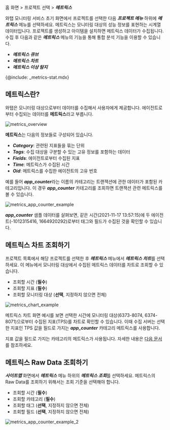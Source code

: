 홈 화면 > 프로젝트 선택 > ***메트릭스***

와탭 모니터링 서비스 초기 화면에서 프로젝트를 선택한 다음 ***프로젝트 메뉴*** 하위에 ***메트릭스*** 메뉴를 선택하세요. 메트릭스는 모니터링 대상의 성능 정보를 표현하는 시계열 데이터입니다. 프로젝트를 생성하고 아이템을 설치하면 메트릭스 데이터가 수집됩니다. 수집 후 다음과 같은 ***메트릭스*** 메뉴의 기능을 통해 통합 분석 기능을 이용할 수 있습니다.

* ***메트릭스 큐브***
* ***메트릭스 차트***
* ***메트릭스 이상 탐지***

{@include: _metrics-stat.mdx}

## 메트릭스란?

와탭은 모니터링 대상으로부터 데이터를 수집해서 사용자에게 제공합니다. 에이전트로부터 수집되는 데이터를 **메트릭스**라고 부릅니다. 
<div style={{textAlign: 'center'}}>

![metrics_overview](https://img.whatap.io/media/images/metrics_overview.png)

</div>

**메트릭스**는 다음의 정보들로 구성되어 있습니다.

* ***Category***: 관련된 지표들을 묶는 단위
* ***Tags***: 수집 대상을 구분할 수 있는 고유 정보를 포함하는 데이터
* ***Fields***: 에이전트로부터 수집된 지표
* ***Time***: 메트릭스가 수집된 시간
* ***Oid***: 메트릭스를 수집한 에이전트의 고유 번호

예를 들어 ***app_counter***라는 이름의 카테고리는 트랜잭션에 관한 데이터가 포함된 카테고리입니다. 이 경우 ***app_counter*** 카테고리를 조회하면 트랜잭션 관련 메트릭스를 볼 수 있습니다.

![metrics_app_counter_example](https://img.whatap.io/media/images/metrics_app_counter_example.png)

***app_counter*** 샘플 데이터를 살펴보면, 같은 시간(2021-11-17 13:57:15)에 두 에이전트(-1012315416, 1664920292)로부터 태그와 필드가 수집된 것을 확인할 수 있습니다.

## 메트릭스 차트 조회하기

<!-- 와탭 에이전트 설치를 완료했다면 [와탭 모니터링 서비스](https://service.whatap.io/account/login)에 로그인하세요. 초기 화면은 ***프로젝트 목록***입니다. ***프로젝트 목록***에서 에이전트를 설치한 애플리케이션 서버를 확인할 수 있습니다. 에이전트를 설치한 하나의 애플리케이션 서버는 프로젝트이며, 모니터링 단위입니다. -->

프로젝트 목록에서 해당 프로젝트를 선택한 후 ***메트릭스*** 메뉴에서 ***메트릭스 차트***를 선택하세요. 이 메뉴에서 모니터링 대상에서 수집된 메트릭스 데이터를 차트로 조회할 수 있습니다.

<!-- 모니터링 대상으로부터 수집된 **메트릭스**들은 차트로 표현될 수 있습니다. -->

* 조회할 시간 (**필수**)
* 조회할 지표 (**필수**)
* 조회할 모니터링 대상 (**선택**, 지정하지 않으면 전체)

![metrics_chart_example](https://img.whatap.io/media/images/metrics_chart_example.png)

메트릭스 차트 화면 예시를 보면 선택한 시간에 모니터링 대상(6373-8074, 6374-8071)으로부터 수집된 지표(TPS)를 차트로 확인할 수 있습니다. 이때 수집 서버는 선택한 지표인 TPS 값을 필드로 가지는 ***app_counter*** 카테고리 메트릭스를 사용합니다.

지표 값을 필드로 가지는 카테고리의 메트릭스가 사용됩니다. 자세한 내용은 [다음 문서](metrics-chart)를 참조하세요.

## 메트릭스 Raw Data 조회하기

***사이트맵*** 화면에서 ***메트릭스*** 메뉴 하위의 ***메트릭스 조회***를 선택하세요. 메트릭스의 Raw Data를 조회하기 위해서는 조회 기준을 선택해야 합니다. 

* 조회할 시간 (**필수**)
* 조회할 카테고리 (**필수**)
* 조회할 태그 (**선택**, 지정하지 않으면 전체)
* 조회할 필드 (**선택**, 지정하지 않으면 전체)

![metrics_app_counter_example_2](https://img.whatap.io/media/images/metrics_app_counter_example_2.png)
